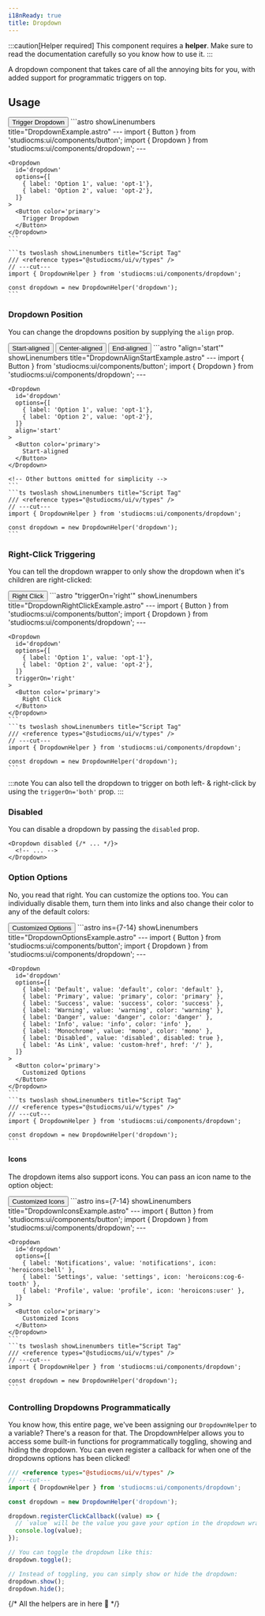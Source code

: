 ```yaml
---
i18nReady: true
title: Dropdown
---
```



:::caution[Helper required]
This component requires a **helper**. Make sure to read the documentation carefully so you know how to use it.
:::

A dropdown component that takes care of all the annoying bits for you, with added support for programmatic triggers on top.

## Usage

<Tabs>
  <TabItem label="Preview">
    <PreviewCard>
      <Dropdown id='usage-dropdown' options={[{ label: 'Option 1', value: 'opt-1'},{ label: 'Option 2', value: 'opt-2'}]}>
        <Button color="primary">
          Trigger Dropdown
        </Button>
      </Dropdown>
    </PreviewCard>
  </TabItem>
  <TabItem label="Code">
    ```astro showLinenumbers title="DropdownExample.astro"
    ---
    import { Button } from 'studiocms:ui/components/button';
    import { Dropdown } from 'studiocms:ui/components/dropdown';
    ---

    <Dropdown 
      id='dropdown' 
      options={[
        { label: 'Option 1', value: 'opt-1'},
        { label: 'Option 2', value: 'opt-2'},
      ]}
    >
      <Button color='primary'>
        Trigger Dropdown
      </Button>
    </Dropdown>
    ```

    ```ts twoslash showLinenumbers title="Script Tag"
    /// <reference types="@studiocms/ui/v/types" />
    // ---cut---
    import { DropdownHelper } from 'studiocms:ui/components/dropdown';

    const dropdown = new DropdownHelper('dropdown');
    ```
  </TabItem>
</Tabs>

### Dropdown Position

You can change the dropdowns position by supplying the `align` prop.

<Tabs>
  <TabItem label="Preview">
    <PreviewCard>
      <Row>
        <Dropdown id='align-start-dropdown' align='start' options={[{ label: 'Option 1', value: 'opt-1'},{ label: 'Option 2', value: 'opt-2'}]}>
          <Button color="primary">
            Start-aligned
          </Button>
        </Dropdown>
        <Dropdown id='align-center-dropdown' options={[{ label: 'Option 1', value: 'opt-1'},{ label: 'Option 2', value: 'opt-2'}]}>
          <Button color="primary">
            Center-aligned
          </Button>
        </Dropdown>
        <Dropdown id='align-end-dropdown' align='end' options={[{ label: 'Option 1', value: 'opt-1'},{ label: 'Option 2', value: 'opt-2'}]}>
          <Button color="primary">
            End-aligned
          </Button>
        </Dropdown>
      </Row>
    </PreviewCard>
  </TabItem>
  <TabItem label="Code">
    ```astro "align='start'" showLinenumbers title="DropdownAlignStartExample.astro"
    ---
    import { Button } from 'studiocms:ui/components/button';
    import { Dropdown } from 'studiocms:ui/components/dropdown';
    ---

    <Dropdown 
      id='dropdown'
      options={[
        { label: 'Option 1', value: 'opt-1'},
        { label: 'Option 2', value: 'opt-2'},
      ]}
      align='start'
    >
      <Button color='primary'>
        Start-aligned
      </Button>
    </Dropdown>
    
    <!-- Other buttons omitted for simplicity -->
    ```
    ```ts twoslash showLinenumbers title="Script Tag"
    /// <reference types="@studiocms/ui/v/types" />
    // ---cut---
    import { DropdownHelper } from 'studiocms:ui/components/dropdown';

    const dropdown = new DropdownHelper('dropdown');
    ```
  </TabItem>
</Tabs>

### Right-Click Triggering

You can tell the dropdown wrapper to only show the dropdown when it's children are right-clicked:

<Tabs>
  <TabItem label="Preview">
    <PreviewCard>
      <Dropdown id='right-click-dropdown' triggerOn='right' options={[{ label: 'Option 1', value: 'opt-1'},{ label: 'Option 2', value: 'opt-2'}]}>
        <Button color="primary">
          Right Click
        </Button>
      </Dropdown>
    </PreviewCard>
  </TabItem>
  <TabItem label="Code">
    ```astro "triggerOn='right'" showLinenumbers title="DropdownRightClickExample.astro"
    ---
    import { Button } from 'studiocms:ui/components/button';
    import { Dropdown } from 'studiocms:ui/components/dropdown';
    ---

    <Dropdown
      id='dropdown'
      options={[
        { label: 'Option 1', value: 'opt-1'},
        { label: 'Option 2', value: 'opt-2'},
      ]}
      triggerOn='right'
    >
      <Button color='primary'>
        Right Click
      </Button>
    </Dropdown>
    ```
    ```ts twoslash showLinenumbers title="Script Tag"
    /// <reference types="@studiocms/ui/v/types" />
    // ---cut---
    import { DropdownHelper } from 'studiocms:ui/components/dropdown';

    const dropdown = new DropdownHelper('dropdown');
    ```
  </TabItem>
</Tabs>

:::note
You can also tell the dropdown to trigger on both left- & right-click by using the `triggerOn='both'` prop.
:::

### Disabled

You can disable a dropdown by passing the `disabled` prop.

```astro "disabled" showLinenumbers title="DropdownDisabledExample.astro"
<Dropdown disabled {/* ... */}>
  <!-- ... -->
</Dropdown>
```

### Option Options

No, you read that right. You can customize the options too. You can individually disable them, turn them into links and also change their color to any of the default colors:

<Tabs>
  <TabItem label="Preview">
    <PreviewCard>
      <Dropdown 
        id='options-dropdown' 
        options={[
          { label: 'Default', value: 'default', color: 'default' },
          { label: 'Primary', value: 'primary', color: 'primary' },
          { label: 'Success', value: 'success', color: 'success' },
          { label: 'Warning', value: 'warning', color: 'warning' },
          { label: 'Danger', value: 'danger', color: 'danger' },
          { label: 'Info', value: 'info', color: 'info' },
          { label: 'Monochrome', value: 'mono', color: 'mono' },
          { label: 'Disabled', value: 'disabled', disabled: true },
          { label: 'As Link', value: 'custom-href', href: '/' },
        ]}
      >
        <Button color='primary'>
          Customized Options
        </Button>
      </Dropdown>
    </PreviewCard>
  </TabItem>
  <TabItem label="Code">
    ```astro ins={7-14} showLinenumbers title="DropdownOptionsExample.astro"
    ---
    import { Button } from 'studiocms:ui/components/button';
    import { Dropdown } from 'studiocms:ui/components/dropdown';
    ---

    <Dropdown 
      id='dropdown' 
      options={[
        { label: 'Default', value: 'default', color: 'default' },
        { label: 'Primary', value: 'primary', color: 'primary' },
        { label: 'Success', value: 'success', color: 'success' },
        { label: 'Warning', value: 'warning', color: 'warning' },
        { label: 'Danger', value: 'danger', color: 'danger' },
        { label: 'Info', value: 'info', color: 'info' },
        { label: 'Monochrome', value: 'mono', color: 'mono' },
        { label: 'Disabled', value: 'disabled', disabled: true },
        { label: 'As Link', value: 'custom-href', href: '/' },
      ]}
    >
      <Button color='primary'>
        Customized Options
      </Button>
    </Dropdown>
    ```
    ```ts twoslash showLinenumbers title="Script Tag"
    /// <reference types="@studiocms/ui/v/types" />
    // ---cut---
    import { DropdownHelper } from 'studiocms:ui/components/dropdown';

    const dropdown = new DropdownHelper('dropdown');
    ```
  </TabItem>
</Tabs>

#### Icons

The dropdown items also support icons. You can pass an icon name to the option object:

<Tabs>
  <TabItem label="Preview">
    <PreviewCard>
      <Dropdown 
        id='icons-dropdown' 
        options={[
          { label: 'Notifications', value: 'notifications', icon: 'heroicons:bell' },
          { label: 'Settings', value: 'settings', icon: 'heroicons:cog-6-tooth' },
          { label: 'Profile', value: 'profile', icon: 'heroicons:user' },
        ]}
      >
        <Button color='primary'>
          Customized Icons
        </Button>
      </Dropdown>
    </PreviewCard>
  </TabItem>
  <TabItem label="Code">
    ```astro ins={7-14} showLinenumbers title="DropdownIconsExample.astro"
    ---
    import { Button } from 'studiocms:ui/components/button';
    import { Dropdown } from 'studiocms:ui/components/dropdown';
    ---

    <Dropdown 
      id='dropdown' 
      options={[
        { label: 'Notifications', value: 'notifications', icon: 'heroicons:bell' },
        { label: 'Settings', value: 'settings', icon: 'heroicons:cog-6-tooth' },
        { label: 'Profile', value: 'profile', icon: 'heroicons:user' },
      ]}
    >
      <Button color='primary'>
        Customized Icons
      </Button>
    </Dropdown>
    ```
    ```ts twoslash showLinenumbers title="Script Tag"
    /// <reference types="@studiocms/ui/v/types" />
    // ---cut---
    import { DropdownHelper } from 'studiocms:ui/components/dropdown';

    const dropdown = new DropdownHelper('dropdown');
    ```
  </TabItem>
</Tabs>

### Controlling Dropdowns Programmatically

You know how, this entire page, we've been assigning our `DropdownHelper` to a variable? There's a reason for that. The DropdownHelper allows
you to access some built-in functions for programmatically toggling, showing and hiding the dropdown. You can even register a callback for when one of the 
dropdowns options has been clicked!

```ts twoslash showLinenumbers title="Script Tag"
/// <reference types="@studiocms/ui/v/types" />
// ---cut---
import { DropdownHelper } from 'studiocms:ui/components/dropdown';

const dropdown = new DropdownHelper('dropdown');

dropdown.registerClickCallback((value) => {
  // `value` will be the value you gave your option in the dropdown wrapper.
  console.log(value);
});

// You can toggle the dropdown like this:
dropdown.toggle();

// Instead of toggling, you can simply show or hide the dropdown:
dropdown.show();
dropdown.hide();
```

{/* All the helpers are in here 🥲 */}
<DropdownScript />
